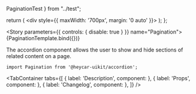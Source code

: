 
  PaginationTest
} from "../test";

<!-- Meta -->

<Meta title="Components/Pagination" component={Pagination} />

  return (
    <div style={{ maxWidth: '700px', margin: '0 auto' }}>
      <PaginationTest />
    </div>
  );
};

<!-- Canvas -->

<Story parameters={{ controls: { disable: true } }} name="Pagination">
  {PaginationTemplate.bind({})}
</Story>

<!-- Docs -->

<ComponentHeader
  name="Pagination"
  version={version}
  stage={3}
  design="https://www.figma.com/file/rrvkvQEoVTOHa7MzyKSaoz/OTP-Global-Design-System?node-id=4289%3A100591"
/>

The accordion component allows the user to show and hide sections of related content on a page.

```tsx
import Pagination from '@heycar-uikit/accordion';
```

<!-- Description -->

<TabContainer
  tabs={[
    { label: 'Description', component: <Description /> },
    { label: 'Props', component: <Props of={Pagination} /> },
    { label: 'Changelog', component: <Changelog /> },
  ]}
/>
